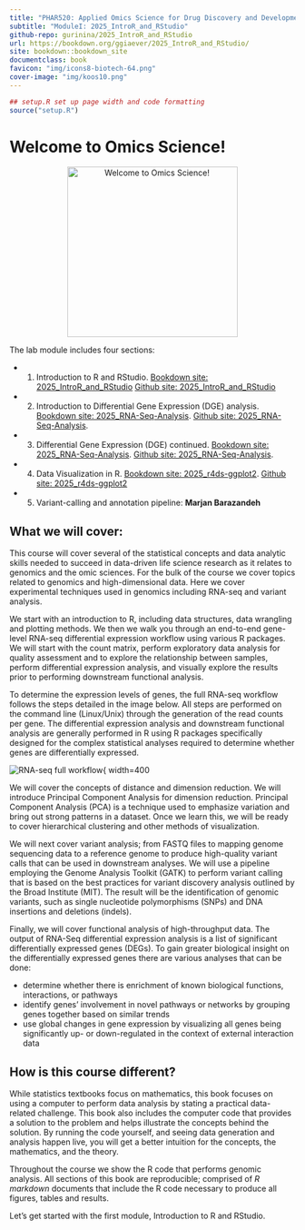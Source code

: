 ```yaml
---
title: "PHAR520: Applied Omics Science for Drug Discovery and Development"
subtitle: "ModuleI: 2025_IntroR_and_RStudio"
github-repo: gurinina/2025_IntroR_and_RStudio
url: https://bookdown.org/ggiaever/2025_IntroR_and_RStudio/
site: bookdown::bookdown_site 
documentclass: book
favicon: "img/icons8-biotech-64.png"
cover-image: "img/koos10.png"
---
```



```r

## setup.R set up page width and code formatting
source("setup.R")

```

# Welcome to Omics Science! {-}

<p align="center">
  <img src="img/koos10.png" alt="Welcome to Omics Science!" width="300" />
</p>

The lab module includes four sections:

- 1. Introduction to R and RStudio. [Bookdown site: 2025_IntroR_and_RStudio](https://bookdown.org/ggiaever/2025_IntroR_and_RStudio/)
[Github site: 2025_IntroR_and_RStudio](http://github.com/gurinina/2025_IntroR_and_RStudio)

- 2. Introduction to Differential Gene Expression (DGE) analysis. [Bookdown site: 2025_RNA-Seq-Analysis](https://bookdown.org/ggiaever/2025_RNA-seq-analysis/). [Github site: 2025_RNA-Seq-Analysis](http://github.com/gurinina/2025_RNA-Seq-Analysis).

- 3. Differential Gene Expression (DGE) continued. [Bookdown site: 2025_RNA-Seq-Analysis](https://bookdown.org/ggiaever/2025_RNA-seq-analysis/). [Github site: 2025_RNA-Seq-Analysis](http://github.com/gurinina/2025_RNA-Seq-Analysis).

- 4. Data Visualization in R. [Bookdown site: 2025_r4ds-ggplot2](https://bookdown.org/ggiaever/2025_r4ds-ggplot2/). [Github site: 2025_r4ds-ggplot2](http://github.com/gurinina/2025_r4ds-ggplot2)

- 5. Variant-calling and annotation pipeline: **Marjan Barazandeh**

## What we will cover: {-}

This course will cover several of the statistical concepts and data analytic skills needed to succeed in data-driven life science research as it relates to genomics and the omic sciences. For the bulk of the course we cover topics related to genomics and high-dimensional data. Here we cover experimental techniques used in genomics including RNA-seq and variant analysis.

We start with an introduction to R, including data structures, data wrangling and plotting methods. We then we walk you through an end-to-end gene-level RNA-seq differential expression workflow using various R packages. We will start with the count matrix, perform exploratory data analysis for quality assessment and to explore the relationship between samples, perform differential expression analysis, and visually explore the results prior to performing downstream functional analysis.

To determine the expression levels of genes, the full RNA-seq workflow follows the steps detailed in the image below. All steps are performed on the command line (Linux/Unix) through the generation of the read counts per gene. The differential expression analysis and downstream functional analysis are generally performed in R using R packages specifically designed for the complex statistical analyses required to determine whether genes are differentially expressed.

![RNA-seq full workflow](img/full_workflow_2019.png){ width=400 

We will cover the concepts of distance and dimension reduction. We will introduce Principal Component Analysis for dimension reduction. Principal Component Analysis (PCA) is a technique used to emphasize variation and bring out strong patterns in a dataset. Once we learn this, we will be ready to cover hierarchical clustering and other methods of visualization.

We will next cover variant analysis; from FASTQ files to mapping genome sequencing data to a reference genome to produce high-quality variant calls that can be used in downstream analyses. We will use a pipeline employing the Genome Analysis Toolkit (GATK) to perform variant calling that is based on the best practices for variant discovery analysis outlined by the Broad Institute (MIT). The result will be the identification of genomic variants, such as single nucleotide polymorphisms (SNPs) and DNA insertions and deletions (indels).

Finally, we will cover functional analysis of high-throughput data. The output of RNA-Seq differential expression analysis is a list of significant differentially expressed genes (DEGs). To gain greater biological insight on the differentially expressed genes there are various analyses that can be done:

- determine whether there is enrichment of known biological functions, interactions, or pathways
- identify genes' involvement in novel pathways or networks by grouping genes together based on similar trends
- use global changes in gene expression by visualizing all genes being significantly up- or down-regulated in the context of external interaction data

## How is this course different? {-}

While statistics textbooks focus on mathematics, this book focuses on using a computer to perform data analysis by stating a practical data-related challenge. This book also includes the computer code that provides a solution to the problem and helps illustrate the concepts behind the solution. By running the code yourself, and seeing data generation and analysis happen live, you will get a better intuition for the concepts, the mathematics, and the theory.

Throughout the course we show the R code that performs genomic analysis. All sections of this book are reproducible; comprised of *R markdown* documents that include the R code necessary to produce all figures, tables and results.

Let's get started with the first module, Introduction to R and RStudio.